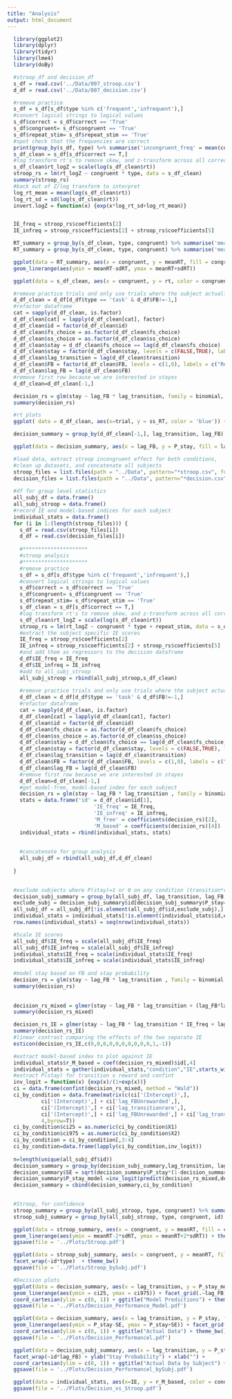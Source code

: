 ```yaml
---
title: "Analysis"
output: html_document
---
```


```r
  library(ggplot2)
  library(dplyr)
  library(tidyr)
  library(lme4)
  library(doBy) 
```

```r
  #stroop_df and decision_df
  s_df = read.csv('../Data/007_stroop.csv')
  d_df = read.csv('../Data/007_decision.csv')
```

```r
  #remove practice
  s_df = s_df[s_df$type %in% c('frequent','infrequent'),]
  #convert logical strings to logical values
  s_df$correct = s_df$correct == 'True'
  s_df$congruent= s_df$congruent == 'True'
  s_df$repeat_stim= s_df$repeat_stim == 'True'
  #spot check that the frequencies are correct
  print(group_by(s_df, type) %>% summarise('incongruent_freq' = mean(congruent)))
  s_df_clean = s_df[s_df$correct == T,]
  #log transform rt's to remove skew, and z-transform across all correct trials
  s_df_clean$rt_logZ = scale(log(s_df_clean$rt))
  stroop_rs = lm(rt_logZ ~ congruent * type, data = s_df_clean)
  summary(stroop_rs)
  #back out of Z/log transform to interpret
  log_rt_mean = mean(log(s_df_clean$rt))
  log_rt_sd = sd(log(s_df_clean$rt))
  invert.logZ = function(x) {exp(x*log_rt_sd+log_rt_mean)}


  IE_freq = stroop_rs$coefficients[2]
  IE_infreq = stroop_rs$coefficients[2] + stroop_rs$coefficients[5]
```

```r
  RT_summary = group_by(s_df_clean, type, congruent) %>% summarise('meanRT' = mean(rt), 'sdRT' = sd(rt))
  RT_summary = group_by(s_df_clean, type, congruent) %>% summarise('meanRT' = geometric.mean(rt), 'sdRT' = sd(rt))

  ggplot(data = RT_summary, aes(x = congruent, y = meanRT, fill = congruent )) + geom_bar(stat = 'identity') + facet_grid(.~type) +
  geom_linerange(aes(ymin = meanRT-sdRT, ymax = meanRT+sdRT))

  ggplot(data = s_df_clean, aes(x = congruent, y = rt, color = congruent)) + geom_point(position = position_jitter(w = 0.1,h = 0)) + facet_grid(.~type)
```


```r
  #remove practice trials and only use trials where the subject actually responded
  d_df_clean = d_df[d_df$type == 'task' & d_df$FB!=-1,]
  #refactor dataframe
  cat = sapply(d_df_clean, is.factor) 
  d_df_clean[cat] = lapply(d_df_clean[cat], factor)
  d_df_clean$id = factor(d_df_clean$id)
  d_df_clean$fs_choice = as.factor(d_df_clean$fs_choice)
  d_df_clean$ss_choice = as.factor(d_df_clean$ss_choice)
  d_df_clean$stay = d_df_clean$fs_choice == lag(d_df_clean$fs_choice)
  d_df_clean$stay = factor(d_df_clean$stay, levels = c(FALSE,TRUE), labels = c("Switch","Stay"))
  d_df_clean$lag_transition = lag(d_df_clean$transition)
  d_df_clean$FB = factor(d_df_clean$FB, levels = c(1,0), labels = c("Rewarded","Unrewarded"))
  d_df_clean$lag_FB = lag(d_df_clean$FB)
  #remove first row because we are interested in stayes
  d_df_clean=d_df_clean[-1,]

  decision_rs = glm(stay ~ lag_FB * lag_transition, family = binomial, data = d_df_clean)
  summary(decision_rs)
```

```r
  #rt plots
  ggplot( data = d_df_clean, aes(x=trial, y = ss_RT, color = 'blue')) + geom_point() + geom_point(aes(y = fs_RT, color = 'red'))

  decision_summary = group_by(d_df_clean[-1,], lag_transition, lag_FB) %>% summarise('P_stay' = mean(stay)-1)

  ggplot(data = decision_summary, aes(x = lag_FB, y = P_stay, fill = lag_FB)) + geom_bar(stat = 'identity') + facet_grid(.~lag_transition)
```


```r
  #load data, extract stroop incongruent effect for both conditions,
  #clean up datasets, and concatenate all subjects
  stroop_files = list.files(path = "../Data", pattern="*stroop.csv", full.names = T)
  decision_files = list.files(path = "../Data", pattern="*decision.csv", full.names = T)
  
  #df for group level statistics
  all_subj_df = data.frame()
  all_subj_stroop = data.frame()
  #record IE and model-based indices for each subject
  individual_stats = data.frame()
  for (i in 1:(length(stroop_files))) {
    s_df = read.csv(stroop_files[i])
    d_df = read.csv(decision_files[i])
    
    #*********************
    #stroop analysis
    #*********************
    #remove practice
    s_df = s_df[s_df$type %in% c('frequent','infrequent'),]
    #convert logical strings to logical values
    s_df$correct = s_df$correct == 'True'
    s_df$congruent= s_df$congruent == 'True'
    s_df$repeat_stim= s_df$repeat_stim == 'True'
    s_df_clean = s_df[s_df$correct == T,]
    #log transform rt's to remove skew, and z-transform across all correct trials
    s_df_clean$rt_logZ = scale(log(s_df_clean$rt))
    stroop_rs = lm(rt_logZ ~ congruent * type + repeat_stim, data = s_df_clean)
    #extract the subject specific IE scores
    IE_freq = stroop_rs$coefficients[2]
    IE_infreq = stroop_rs$coefficients[2] + stroop_rs$coefficients[5]
    #and add them as regressors to the decision dataframe
    d_df$IE_freq = IE_freq
    d_df$IE_infreq = IE_infreq
    #add to all_subj_stroop
    all_subj_stroop = rbind(all_subj_stroop,s_df_clean)
      
    #remove practice trials and only use trials where the subject actually responded
    d_df_clean = d_df[d_df$type == 'task' & d_df$FB!=-1,]
    #refactor dataframe
    cat = sapply(d_df_clean, is.factor) 
    d_df_clean[cat] = lapply(d_df_clean[cat], factor)
    d_df_clean$id = factor(d_df_clean$id)
    d_df_clean$fs_choice = as.factor(d_df_clean$fs_choice)
    d_df_clean$ss_choice = as.factor(d_df_clean$ss_choice)
    d_df_clean$stay = d_df_clean$fs_choice == lag(d_df_clean$fs_choice)
    d_df_clean$stay = factor(d_df_clean$stay, levels = c(FALSE,TRUE), labels = c("Switch","Stay"))
    d_df_clean$lag_transition = lag(d_df_clean$transition)
    d_df_clean$FB = factor(d_df_clean$FB, levels = c(1,0), labels = c("Rewarded","Unrewarded"))
    d_df_clean$lag_FB = lag(d_df_clean$FB)
    #remove first row because we are interested in stayes
    d_df_clean=d_df_clean[-1,]
    #get model-free, model-based index for each subject
    decision_rs = glm(stay ~ lag_FB * lag_transition , family = binomial, data = d_df_clean)
    stats = data.frame('id' = d_df_clean$id[1],
                            'IE_freq' = IE_freq,
                            'IE_infreq' = IE_infreq,
                            'M_free' = coefficients(decision_rs)[2],
                            'M_based' = coefficients(decision_rs)[4])
    individual_stats = rbind(individual_stats, stats)
    
    
    #concatenate for group analysis
    all_subj_df = rbind(all_subj_df,d_df_clean)
    
  }
  
```

```r
  #exclude subjects where P(stay)=1 or 0 on any condition (transition*reward)
  decision_subj_summary = group_by(all_subj_df, lag_transition, lag_FB, id) %>% summarise('P_stay' = mean(stay)-1) 
  exclude_subj = decision_subj_summary$id[decision_subj_summary$P_stay==1]
  all_subj_df = all_subj_df[!is.element(all_subj_df$id,exclude_subj),]
  individual_stats = individual_stats[!is.element(individual_stats$id,exclude_subj),]
  row.names(individual_stats) = seq(nrow(individual_stats))

  #Scale IE scores
  all_subj_df$IE_freq = scale(all_subj_df$IE_freq)
  all_subj_df$IE_infreq = scale(all_subj_df$IE_infreq)
  individual_stats$IE_freq = scale(individual_stats$IE_freq)
  individual_stats$IE_infreq = scale(individual_stats$IE_infreq) 
  
  #model stay based on FB and stay probability
  decision_rs = glm(stay ~ lag_FB * lag_transition , family = binomial, data = all_subj_df)
  summary(decision_rs)
  
  
  decision_rs_mixed = glmer(stay ~ lag_FB * lag_transition + (lag_FB*lag_transition | id), family = binomial, data = all_subj_df, control=glmerControl(optimizer="bobyqa"))
  summary(decision_rs_mixed)

  decision_rs_IE = glmer(stay ~ lag_FB * lag_transition * IE_freq + lag_FB * lag_transition * IE_infreq  + (lag_FB*lag_transition | id), family = binomial, data = all_subj_df, control=glmerControl(optimizer="bobyqa"))
  summary(decision_rs_IE)
  #linear contrast comparing the effects of the two separate IE
  esticon(decision_rs_IE,c(0,0,0,0,0,0,0,0,0,0,1,-1))

  #extract model-based index to plot against IE
  individual_stats$r_M_based = coef(decision_rs_mixed)$id[,4]
  individual_stats = gather(individual_stats,"condition","IE",starts_with("IE"))
  #extract P(stay) for transition x reward and confint
  inv_logit = function(x) {exp(x)/(1+exp(x))}
  ci = data.frame(confint(decision_rs_mixed, method = "Wald"))
  ci_by_condition = data.frame(matrix(c(ci['(Intercept)',],
           ci['(Intercept)',] + ci['lag_FBUnrewarded',],
           ci['(Intercept)',] + ci['lag_transitionrare',],
           ci['(Intercept)',] + ci['lag_FBUnrewarded',] + ci['lag_transitionrare',] + ci['lag_FBUnrewarded:lag_transitionrare',]),
           4,byrow=T))
  ci_by_condition$ci25 = as.numeric(ci_by_condition$X1)
  ci_by_condition$ci975 = as.numeric(ci_by_condition$X2)
  ci_by_condition = ci_by_condition[,3:4]
  ci_by_condition=data.frame(lapply(ci_by_condition,inv_logit))
  
  n=length(unique(all_subj_df$id))
  decision_summary = group_by(decision_subj_summary,lag_transition, lag_FB) %>% summarise('P_stay' = mean(P_stay))
  decision_summary$SE = sqrt(decision_summary$P_stay*(1-decision_summary$P_stay)/n)
  decision_summary$P_stay_model =inv_logit(predict(decision_rs_mixed,decision_summary,re.form=~0))
  decision_summary = cbind(decision_summary,ci_by_condition)
                
```


```r
  #Stroop, for confidence
  stroop_summary = group_by(all_subj_stroop, type, congruent) %>% summarise('meanRT' = mean(rt), 'sdRT' = sd(rt)/sqrt(n))
  stroop_subj_summary = group_by(all_subj_stroop, type, congruent, id) %>% summarise('meanRT' = mean(rt))  

  ggplot(data = stroop_summary, aes(x = congruent, y = meanRT, fill = congruent )) + geom_bar(stat = 'identity') + facet_grid(.~type) +
  geom_linerange(aes(ymin = meanRT-2*sdRT, ymax = meanRT+2*sdRT)) + theme_bw()
  ggsave(file = '../Plots/Stroop.pdf')

  ggplot(data = stroop_subj_summary, aes(x = congruent, y = meanRT, fill = congruent )) + geom_bar(stat = 'identity') + 
  facet_wrap(~id*type)  + theme_bw()
  ggsave(file = '../Plots/Stroop_bySubj.pdf')

  #Decision plots
  ggplot(data = decision_summary, aes(x = lag_transition, y = P_stay_model, fill = lag_transition)) + geom_bar(stat = 'identity') +
  geom_linerange(aes(ymin = ci25, ymax = ci975)) + facet_grid(.~lag_FB) + ylab("Stay Probability") + xlab("") + 
  coord_cartesian(ylim = c(0, 1)) + ggtitle("Model Predictions") + theme_bw()
  ggsave(file = '../Plots/Decision_Performance_Model.pdf')

  ggplot(data = decision_summary, aes(x = lag_transition, y = P_stay, fill = lag_transition)) + geom_bar(stat = 'identity') +
  geom_linerange(aes(ymin = P_stay-SE, ymax = P_stay+SE)) + facet_grid(.~lag_FB) + ylab("Stay Probability") + xlab("") + 
  coord_cartesian(ylim = c(0, 1)) + ggtitle("Actual Data") + theme_bw()
  ggsave(file = '../Plots/Decision_Performancel.pdf')

  ggplot(data = decision_subj_summary, aes(x = lag_transition, y = P_stay, fill = lag_transition)) + geom_bar(stat = 'identity') +
  facet_wrap(~id*lag_FB) + ylab("Stay Probability") + xlab("") + 
  coord_cartesian(ylim = c(0, 1)) + ggtitle("Actual Data by Subject") + theme_bw()
  ggsave(file = '../Plots/Decision_Performancel_bySubj.pdf')

  ggplot(data = individual_stats, aes(x=IE, y = r_M_based, color = condition)) + geom_point() + geom_smooth(method = lm, alpha = .2) + xlab("Incongruency Effect (z score") + ylab("Model-based index") + theme_bw()
  ggsave(file = '../Plots/Decision_vs_Stroop.pdf')
```


